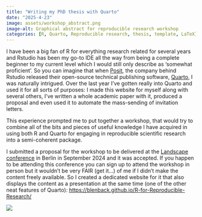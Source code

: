 ```yaml
---
title: "Writing my PhD thesis with Quarto"
date: "2025-4-23"
image: assets/workshop_abstract.png
image-alt: Graphical abstract for reproducible research workshop
categories: [R, Quarto, Reproducible research, thesis, template, LaTeX]
---
```


I have been a big fan of R for everything research related for several years and Rstudio has been my go-to IDE all the way from being a complete beginner to my current level which I would still only describe as 'somewhat proficient'. So you can imagine that when [Posit](), the company behind Rstudio released their open-source technical publishing software, [Quarto](), I was naturally intrigued. Over the last year I've gotten really into Quarto and used it for all sorts of purposes: I made this website for myself along with several others, I've written a whole academic paper with it, produced a proposal and even used it to automate the mass-sending of invitation letters.

This experience prompted me to put together a workshop, that would try to combine all of the bits and pieces of useful knowledge I have acquired in using both R and Quarto for engaging in reproducible scientific research into a semi-coherent package.

I submitted a proposal for the workshop to be delivered at the [Landscape conference](https://landscape2024.org/frontend/index.php?folder_id=7393&page_id=) in Berlin in September 2024 and it was accepted. If you happen to be attending this conference you can sign up to attend the workshop in person but it wouldn't be very FAIR (get it...) of me if I didn't make the content freely available. So I created a dedicated website for it that also displays the content as a presentation at the same time (one of the other neat features of Quarto): [https://blenback.github.io/R-for-Reproducible-Research/](https://blenback.github.io/R-for-Reproducible-Research)

![](assets/workshop_abstract.png){fig-alt="graphical_abstract" fig-align="center"}
